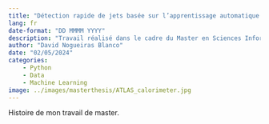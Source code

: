 ```yaml
---
title: "Détection rapide de jets basée sur l’apprentissage automatique pour le traitement en temps réel sur FPGA au sein de l’expérience ATLAS au LHC"
lang: fr
date-format: "DD MMMM YYYY"
description: "Travail réalisé dans le cadre du Master en Sciences Informatique de l'Université de Genève."
author: "David Nogueiras Blanco"
date: "02/05/2024"
categories:
    - Python
    - Data
    - Machine Learning
image: ../images/masterthesis/ATLAS_calorimeter.jpg
---
```


Histoire de mon travail de master.